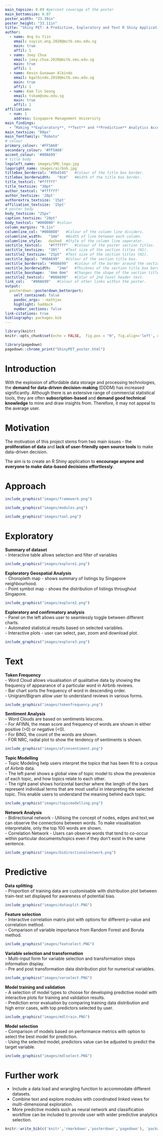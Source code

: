 ```yaml
---
main_topsize: 0.09 #percent coverage of the poster
main_bottomsize: 0.07
poster_width: "23.39in"
poster_height: "33.11in"
title: "Shiny PET: A Predictive, Exploratory and Text R Shiny Application using Airbnb Data"
author:
  - name: Ang Su Yiin
    email: suyiin.ang.2020@mitb.smu.edu.sg
    main: true
    affil: 1    
  - name: Joey Chua
    email: joey.chua.2020@mitb.smu.edu.sg
    main: true
    affil: 1    
  - name: Kevin Gunawan Albindo
    email: kgalbindo.2019@mitb.smu.edu.sg
    main: true
    affil: 1    
  - name: Kam Tin Seong
    email: tskam@smu.edu.sg
    main: true
    affil: 1    
affiliation:
  - num: 1
    address: Singapore Management University  
main_findings:
  - "Making **Exploratory**, **Text** and **Predictive** Analytics Accessible to Everyone"
main_textsize: "80px"
main_fontfamily: "Roboto"
# colour
primary_colour: '#FF5A60'
secondary_colour: '#FF5A60'
accent_colour: '#00A699'
# title body
logoleft_name: images/SMU_logo.jpg
logoright_name: images/airbnb.jpg
titlebox_bordercol:	"#0b4545"	#Colour of the title box border.
titlebox_borderwidth:	"0cm"	#Width of the title box border.
title_textcol: "#ffffff"
title_textsize: "30pt"
author_textcol: "#ffffff" 
author_textsize: '20pt'
authorextra_textsize: '15pt'
affiliation_textsize: '15pt'
# poster body
body_textsize: "25px"
caption_textsize: "20pt"
body_textcol: "#000000" #colour
column_margins: "0.1in"
columnline_col:	"#008080"	#Colour of the column line dividers.
columnline_width:	"1mm"	#Width of line between each column.
columnline_style:	dashed	#Style of the column line seperator.
sectitle_textcol:	"#ffffff"	#Colour of the poster section titles.
sectitle_textsize:	"30t"	#Text size of the section titles (H1).
sectitle2_textsize:	"25pt"	#Text size of the section titles (H2).
sectitle_bgcol:	"#00A699"	#Colour of the section title box.
sectitle_bordercol:	"#00A699"	#Colour of the border around the section title box.
sectitle_borderwidth:	"2mm"	#Thicknes of the section title box border.
sectitle_boxshape:	"4mm 0mm"	#Changes the shape of the section title box.
sectitle2_textcol:	"#00A699"	#Color of 2nd level header text.
link_col:	"#00A699"	#Colour of other links within the poster.
output: 
  posterdown::posterdown_betterport:
    self_contained: false
    pandoc_args: --mathjax
    highlight: haddock
    number_sections: false
link-citations: true
bibliography: packages.bib
---
```


```r
library(knitr)
knitr::opts_chunk$set(echo = FALSE,  fig.pos = "H", fig.align='left', dpi = 300)
```


```r
library(pagedown)
pagedown::chrome_print("ShinyPET_poster.html")
```

# Introduction

With the explosion of affordable data storage and processing technologies, the **demand for data-driven decision-making** (DDDM) has increased significantly. Although there is an extensive range of commercial statistical tools, they are often **subscription-based** and **demand good technical knowledge** to mine and draw insights from. Therefore, it may not appeal to the average user. 

# Motivation
The motivation of this project stems from two main issues - the **proliferation of data** and **lack of user-friendly open source tools** to make data-driven decision.

The aim is to create an R Shiny application to **encourage anyone and everyone to make data-based decisions effortlessly**. 

# Approach

```r
include_graphics("images/framework.png")
```

```r
include_graphics("images/modules.png")
```

```r
include_graphics("images/tool.png")
```

# Exploratory 
**Summary of dataset**  
- Interactive table allows selection and filter of variables 
```r
include_graphics("images/explore1.png")
```

**Exploratory Geospatial Analysis**  
- Choropleth map - shows summary of listings by Singapore neighbourhood.  
- Point symbol map - shows the distribution of listings throughout Singapore.  
```r
include_graphics("images/explore2.png")
```

**Exploratory and confirmatory analysis**  
- Panel on the left allows user to seamlessly toggle between different charts.  
- Automated statistical results based on selected variables.  
- Interactive plots - user can select, pan, zoom and download plot.  
```r
include_graphics("images/explore3.png")
```


# Text

**Token Frequency**  
- Word Cloud allows visualisation of qualitative data by showing the frequency of appearance of a particular word in Airbnb reviews.   
- Bar chart sorts the frequency of word in descending order.   
- Unigram/Bigram allow user to understand reviews in various forms.  
```r
include_graphics("images/tokenfrequency.png")
```

**Sentiment Analysis**  
- Word Clouds are based on sentiments leixcons.  
- For AFINN, the mean score and frequency of words are shown in either positive (>0) or negative (<0).  
- For BING, the count of the words are shown.  
- FOR NRC, radial plot to show the tendency of sentiments is shown.  
```r
include_graphics("images/afinnsentiment.png")
```

**Topic Modelling**  
- Topic Modeling help users interpret the topics that has been fit to a corpus of Airbnb data.   
- The left panel shows a global view of topic model to show the prevalence of each topic, and how topics relate to each other.  
- The right panel shows horizontal barchar where the length of the bars represent individual terms that are most useful in interpreting the selected topic. This enable users to understand the meaning behind each topic.  
```r
include_graphics("images/topicmodelling.png")
```

**Network Analysis**  
- Bidirectional network - Utilising the concept of nodes, edges and text,we can observe the connections between words. To make visualisation interpretable, only the top 100 words are shown.    
- Correlation Network -  Users can observe words that tend to co-occur within particular documents/topics even if they don't exist in the same sentence.  
```r
include_graphics("images/bidirectionalnetwork.png")
```

# Predictive
**Data splitting**  
- Proportion of training data are customisable with distribution plot between train-test set displayed for awareness of potential bias.  
```r
include_graphics("images/datasplit.PNG")
```

**Feature selection**  
- Interactive correlation matrix plot with options for different p-value and correlation method.  
- Comparison of variable importance from Random Forest and Boruta method.  
```r
include_graphics("images/featselect.PNG")
```

**Variable selection and transformation**  
- Multi-input form for variable selection and transformation steps information display.  
- Pre and post transformation data distribution plot for numerical variables.  
```r
include_graphics("images/varselect.PNG")
```

**Model training and validation**  
- A selection of model types to choose for developing predictive model with interactive plots for training and validation results.  
- Prediction error evaluation by comparing training data distribution and high error cases, with top predictors selected by user.  
```r
include_graphics("images/mdltrain.PNG")
```

**Model selection**  
- Comparison of models based on performance metrics with option to select the best model for prediction.  
- Using the selected model, predictors value can be adjusted to predict the target variable.  
```r
include_graphics("images/mdlselect.PNG")
```

# Further work
- Include a data load and wrangling function to accommodate different datasets.
- Combine text and explore modules with coordinated linked views for multi-dimensional exploration.
- More predictive models such as neural network and classification workflow can be included to provide user with wider predictive analytics selection.  


```r
knitr::write_bib(c('knitr','rmarkdown','posterdown','pagedown'), 'packages.bib')
```

